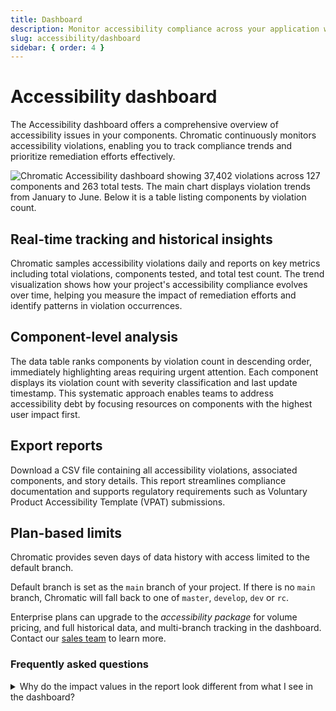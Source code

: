 ```yaml
---
title: Dashboard
description: Monitor accessibility compliance across your application with Chromatic's dashboard
slug: accessibility/dashboard
sidebar: { order: 4 }
---
```


# Accessibility dashboard

The Accessibility dashboard offers a comprehensive overview of accessibility issues in your components. Chromatic continuously monitors accessibility violations, enabling you to track compliance trends and prioritize remediation efforts effectively.

![Chromatic Accessibility dashboard showing 37,402 violations across 127 components and 263 total tests. The main chart displays violation trends from January to June. Below it is a table listing components by violation count.](../../images/a11y/accessibility-dashboard.png)

## Real-time tracking and historical insights

Chromatic samples accessibility violations daily and reports on key metrics including total violations, components tested, and total test count. The trend visualization shows how your project's accessibility compliance evolves over time, helping you measure the impact of remediation efforts and identify patterns in violation occurrences.

## Component-level analysis

The data table ranks components by violation count in descending order, immediately highlighting areas requiring urgent attention. Each component displays its violation count with severity classification and last update timestamp. This systematic approach enables teams to address accessibility debt by focusing resources on components with the highest user impact first.

## Export reports

Download a CSV file containing all accessibility violations, associated components, and story details. This report streamlines compliance documentation and supports regulatory requirements such as Voluntary Product Accessibility Template (VPAT) submissions.

## Plan-based limits

Chromatic provides seven days of data history with access limited to the default branch.

Default branch is set as the `main` branch of your project. If there is no `main` branch, Chromatic will fall back to one of `master`, `develop`, `dev` or `rc`.

Enterprise plans can upgrade to the _accessibility package_ for volume pricing, and full historical data, and multi-branch tracking in the dashboard. Contact our [sales team](https://www.chromatic.com/sales) to learn more.

### Frequently asked questions

<details>
<summary>Why do the impact values in the report look different from what I see in the dashboard?</summary>

The CSV report uses a structured format for impact values (e.g., `3-critical`) based on axe's [accessibility guidelines](https://docs.deque.com/devtools-mobile/2023.4.19/en/impact) to facilitate data processing, sorting, and prioritization of violations. This format ensures compatibility with accessibility compliance tools and enables automated processing for regulatory submissions.

</details>
